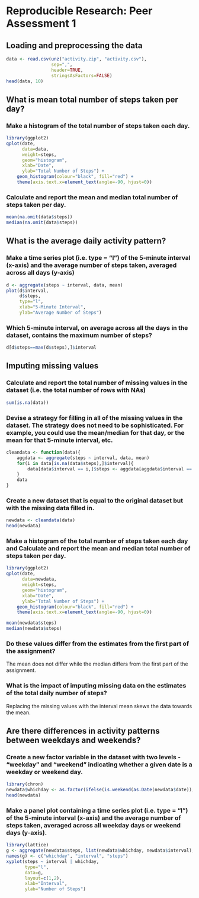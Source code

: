 # Reproducible Research: Peer Assessment 1


## Loading and preprocessing the data

```r
data <- read.csv(unz("activity.zip", "activity.csv"),
                 sep=",",
                 header=TRUE,
                 stringsAsFactors=FALSE)
head(data, 10)
```

## What is mean total number of steps taken per day?

### Make a histogram of the total number of steps taken each day.

```r
library(ggplot2)
qplot(date, 
      data=data, 
      weight=steps, 
      geom="histogram", 
      xlab="Date", 
      ylab="Total Number of Steps") + 
    geom_histogram(colour="black", fill="red") + 
    theme(axis.text.x=element_text(angle=-90, hjust=0))
```

### Calculate and report the mean and median total number of steps taken per day.

```r
mean(na.omit(data$steps))
median(na.omit(data$steps))
```

## What is the average daily activity pattern?

### Make a time series plot (i.e. type = "l") of the 5-minute interval (x-axis) and the average number of steps taken, averaged across all days (y-axis)

```r
d <- aggregate(steps ~ interval, data, mean)
plot(d$interval, 
     d$steps, 
     type="l",
     xlab="5-Minute Interval",
     ylab="Average Number of Steps")
```

### Which 5-minute interval, on average across all the days in the dataset, contains the maximum number of steps?

```r
d[d$steps==max(d$steps),]$interval
```

## Imputing missing values

### Calculate and report the total number of missing values in the dataset (i.e. the total number of rows with NAs)

```r
sum(is.na(data))
```

### Devise a strategy for filling in all of the missing values in the dataset. The strategy does not need to be sophisticated. For example, you could use the mean/median for that day, or the mean for that 5-minute interval, etc.

```r
cleandata <- function(data){
    aggdata <- aggregate(steps ~ interval, data, mean)
    for(i in data[is.na(data$steps),]$interval){
        data[data$interval == i,]$steps <- aggdata[aggdata$interval == i,]$steps
    }
    data
}
```

### Create a new dataset that is equal to the original dataset but with the missing data filled in.

```r
newdata <- cleandata(data)
head(newdata)
```

### Make a histogram of the total number of steps taken each day and Calculate and report the mean and median total number of steps taken per day. 

```r
library(ggplot2)
qplot(date, 
      data=newdata, 
      weight=steps, 
      geom="histogram", 
      xlab="Date", 
      ylab="Total Number of Steps") + 
    geom_histogram(colour="black", fill="red") + 
    theme(axis.text.x=element_text(angle=-90, hjust=0))

mean(newdata$steps)
median(newdata$steps)
```

### Do these values differ from the estimates from the first part of the assignment? 

The mean does not differ while the median differs from the first part of the assignment.

### What is the impact of imputing missing data on the estimates of the total daily number of steps?

Replacing the missing values with the interval mean skews the data towards the mean.

## Are there differences in activity patterns between weekdays and weekends?

### Create a new factor variable in the dataset with two levels - "weekday" and "weekend" indicating whether a given date is a weekday or weekend day.

```r
library(chron)
newdata$whichday <- as.factor(ifelse(is.weekend(as.Date(newdata$date)), "Weekend", "Weekday"))
head(newdata)
```

### Make a panel plot containing a time series plot (i.e. type = "l") of the 5-minute interval (x-axis) and the average number of steps taken, averaged across all weekday days or weekend days (y-axis).

```r
library(lattice)
g <- aggregate(newdata$steps, list(newdata$whichday, newdata$interval), mean)
names(g) <- c("whichday", "interval", "steps")
xyplot(steps ~ interval | whichday, 
       type="l", 
       data=g, 
       layout=c(1,2), 
       xlab="Interval",
       ylab="Number of Steps")
```
